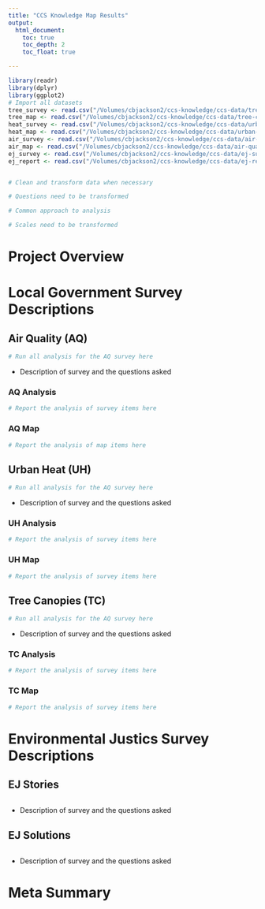 ```yaml
---
title: "CCS Knowledge Map Results"
output:
  html_document:
    toc: true
    toc_depth: 2
    toc_float: true

---
```


```r
library(readr)
library(dplyr)
library(ggplot2)
# Import all datasets
tree_survey <- read.csv("/Volumes/cbjackson2/ccs-knowledge/ccs-data/tree-canopy/tree_survey.csv")
tree_map <- read.csv("/Volumes/cbjackson2/ccs-knowledge/ccs-data/tree-canopy/tree_map.csv")
heat_survey <- read.csv("/Volumes/cbjackson2/ccs-knowledge/ccs-data/urban-heat/heat_survey.csv")
heat_map <- read.csv("/Volumes/cbjackson2/ccs-knowledge/ccs-data/urban-heat/heat_map.csv")
air_survey <- read.csv("/Volumes/cbjackson2/ccs-knowledge/ccs-data/air-quality/air_survey.csv")
air_map <- read.csv("/Volumes/cbjackson2/ccs-knowledge/ccs-data/air-quality/air_map.csv")
ej_survey <- read.csv("/Volumes/cbjackson2/ccs-knowledge/ccs-data/ej-survey/ej_survey.csv")
ej_report <- read.csv("/Volumes/cbjackson2/ccs-knowledge/ccs-data/ej-report/ej_report.csv")


# Clean and transform data when necessary

# Questions need to be transformed

# Common approach to analysis

# Scales need to be transformed
```

# Project Overview



# Local Government Survey Descriptions

## Air Quality (AQ)

```r

# Run all analysis for the AQ survey here

```

- Description of survey and the questions asked


### AQ Analysis
```r

# Report the analysis of survey items here

```

### AQ Map
```r

# Report the analysis of map items here

```


## Urban Heat (UH)
```r

# Run all analysis for the AQ survey here

```

- Description of survey and the questions asked

### UH Analysis
```r

# Report the analysis of survey items here

```

### UH Map
```r

# Report the analysis of survey items here

```

## Tree Canopies (TC)
```r

# Run all analysis for the AQ survey here

```

- Description of survey and the questions asked


### TC Analysis
```r

# Report the analysis of survey items here

```


### TC Map
```r

# Report the analysis of survey items here

```


# Environmental Justics Survey Descriptions

## EJ Stories 
```r

```

- Description of survey and the questions asked


## EJ Solutions
```r

```

- Description of survey and the questions asked


# Meta Summary

